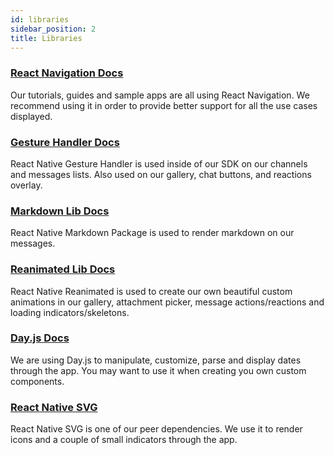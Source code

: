 ```yaml
---
id: libraries
sidebar_position: 2
title: Libraries
---
```


### [React Navigation Docs](https://reactnavigation.org/docs/getting-started/)

Our tutorials, guides and sample apps are all using React Navigation. We recommend using it in
order to provide better support for all the use cases displayed.

### [Gesture Handler Docs](https://docs.swmansion.com/react-native-gesture-handler/docs/)

React Native Gesture Handler is used inside of our SDK on our channels and messages lists. Also used
on our gallery, chat buttons, and reactions overlay.

### [Markdown Lib Docs](https://github.com/andangrd/react-native-markdown-package)

React Native Markdown Package is used to render markdown on our messages.

### [Reanimated Lib Docs](https://docs.swmansion.com/react-native-reanimated/docs)

React Native Reanimated is used to create our own beautiful custom animations in our gallery, attachment picker,
message actions/reactions and loading indicators/skeletons.

### [Day.js Docs](https://day.js.org/docs/en/installation/installation)

We are using Day.js to manipulate, customize, parse and display dates through the app.
You may want to use it when creating you own custom components.

### [React Native SVG](https://github.com/react-native-svg/react-native-svg)

React Native SVG is one of our peer dependencies. We use it to render icons and a couple of small indicators
through the app.
